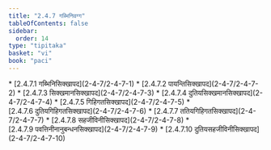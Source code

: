 ```yaml
---
title: "2.4.7 गब्भिनिवग्ग"
tableOfContents: false
sidebar:
  order: 14
type: "tipitaka"
basket: "vi"
book: "paci"
---
```



<DynamicBreadcrumb />



<TableOfContents book="paci" section="2.4.7">
* [2.4.7.1 गब्भिनिसिक्खापद](2-4-7/2-4-7-1)
* [2.4.7.2 पायन्तिसिक्खापद](2-4-7/2-4-7-2)
* [2.4.7.3 सिक्खमानसिक्खापद](2-4-7/2-4-7-3)
* [2.4.7.4 दुतियसिक्खमानसिक्खापद](2-4-7/2-4-7-4)
* [2.4.7.5 गिहिगतसिक्खापद](2-4-7/2-4-7-5)
* [2.4.7.6 दुतियगिहिगतसिक्खापद](2-4-7/2-4-7-6)
* [2.4.7.7 ततियगिहिगतसिक्खापद](2-4-7/2-4-7-7)
* [2.4.7.8 सहजीविनीसिक्खापद](2-4-7/2-4-7-8)
* [2.4.7.9 पवत्तिनीनानुबन्धनसिक्खापद](2-4-7/2-4-7-9)
* [2.4.7.10 दुतियसहजीविनीसिक्खापद](2-4-7/2-4-7-10)
</TableOfContents>
